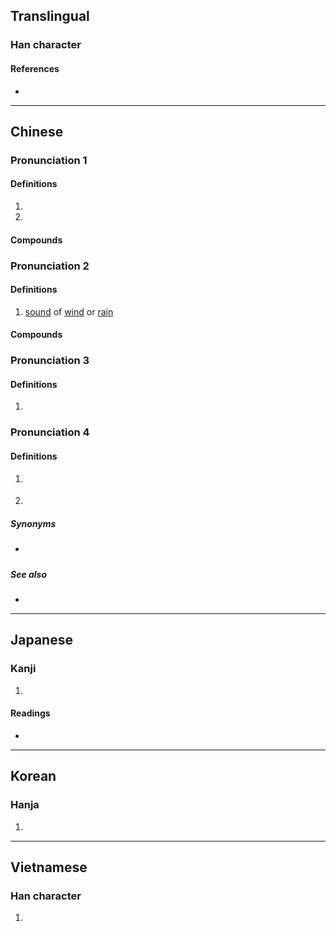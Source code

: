 {{character info/new}}
==Translingual==

===Han character===
{{Han char|rn=30|rad=口|as=09|sn=12|four=62000|canj=RDLN|ids=⿰口剌}}

====References====
* {{Han ref|kx=0197.270|dkj=03909|dj=0419.050|hdz=10651.060|uh=5587|ud=21895|bh=B3E2|bd=46050}}

----

==Chinese==
{{zh-forms}}

{{attention|nan|needs to be assigned to pronunciations}}<!--
|mn=ml:la̍t/qz,xm,zz:la̍h/qz,xm,zz:la/tw:lá
|mn_note=la̍t - literary; la̍h - vernacular; la - vernacular (俗)
-->

===Pronunciation 1===
{{zh-pron
|m=lǎ
|c=laa3,laa1
|cat=syllable
}}

====Definitions====
{{zh-hanzi}}

# {{zh-used in|喇嘛|[[lama]]}}
# {{zh-used in|喇叭|[[trumpet]]; [[bugle]]}}

====Compounds====
{{zh-der|八怪七喇|喇嘛|唐古喇山|小喇叭|喇叭花|喇嘴|喇叭手|大喇叭|喇嘛教|喇叭褲|喇叭蟲|喇叭筒|喇叭口兒|喇叭|吹喇叭|環繞喇叭|琉璃喇叭|班禪喇嘛|燒喇嘛|背哈喇子|達賴喇嘛}}

===Pronunciation 2===
{{zh-pron
|m=lā
|cat=n
}}

====Definitions====
{{zh-hanzi}}

# {{lb|zh|onomatopoeia}} [[sound]] of [[wind]] or [[rain]]

====Compounds====
{{zh-der|勃喇喇|咿哩呱喇|刮喇|佧喇|喇喇叭叭|嘩喇喇|喇喇哩哩|滑喇|活喇喇}}

===Pronunciation 3===
{{zh-pron
|m=lá
|cat=syllable
}}

====Definitions====
{{zh-hanzi}}

# {{zh-only|哈喇子|[[saliva]]}}

===Pronunciation 4===
{{zh-pron
|m=la
|c=laa3
|cat=part
}}

====Definitions====
{{zh-hanzi}} {{tlb|zh|Cantonese}}

# {{n-g|Used at the end of a sentence to indicate a change of state.}}
#: {{zh-x|佢 係 大學生 喇。|He '''has become''' a student / He is a student '''now'''.|C-GZ}}
# {{n-g|Used at the end of a sentence to inform the beginning of an action.}}
#: {{zh-x|我 走 喇。|I'm leaving now.|C-GZ}}

=====Synonyms=====
* {{q|Mandarin}} {{zh-l|了}}

=====See also=====
* {{zh-l|啦}}

----

==Japanese==

===Kanji===
{{ja-kanji|grade=|rs=口09}}

# {{defn|lang=ja|sort=口09}}

====Readings====
* {{ja-readings|goon=[[らち]] (rachi)|kanon=[[らつ]] (ratsu)|kanyoon=[[ら]] (ra)|kun=[[ものいう]] (monoiu)}}

----

==Korean==

===Hanja===
{{ko-hanja|hangeul=[[랄]], [[라]]|rv=ral, ra|mr=ral, ra}}

# {{defn|lang=ko|sort=口09}}

----

==Vietnamese==

===Han character===
{{vi-hantu|lạt|rs=口09}}

# {{defn|lang=vi}}